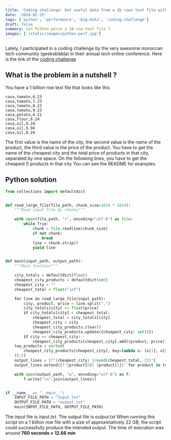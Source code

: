 ```yaml
---
title: 'Coding challenge: Get useful data from a 1b rows text file with Python'
date: '2024-02-25'
tags: ['python', 'performance', 'big-data', 'coding-challenge']
draft: false
summary: Can Python parse a 1B row text file ?
images: ['/static/images/python-perf.jpg']
---
```


Lately, I participated in a coding challenge by the very awesome moroccan tech community (geeksblabla) in their annual tech online conference.
Here is the link of the [coding challenge](https://github.com/geeksblabla/blanat)

## What is the problem in a nutshell ?

You have a 1 billion row text file that looks like this

```text
casa,tomato,6.23
casa,tomato,7.23
casa,tomato,8.23
casa,tomato,9.23
casa,potato,4.21
casa,flour,6.24
casa,oil,9.24
casa,oil,9.94
casa,oil,8.24
```

The first value is the name of the city, the second value is the name of the product, the third value is the price of the product.
You have to get the name of the cheapest city and the total price of products in that city, separated by one space. On the following lines, you have to get the cheapest 5 products in that city
You can see the README for examples.

## Python solution

```python
from collections import defaultdict


def read_large_file(file_path, chunk_size=1024 * 1024):
    """Read input file by chunks"""

    with open(file_path, "r", encoding="utf-8") as file:
        while True:
            chunk = file.readline(chunk_size)
            if not chunk:
                break
            line = chunk.strip()
            yield line


def main(input_path, output_path):
    """Main function"""

    city_totals = defaultdict(float)
    cheapest_city_products = defaultdict(set)
    cheapest_city = ""
    cheapest_total = float("inf")

    for line in read_large_file(input_path):
        city, product, price = line.split(",")
        city_totals[city] += float(price)
        if city_totals[city] < cheapest_total:
            cheapest_total = city_totals[city]
            cheapest_city = city
            cheapest_city_products.clear()
            cheapest_city_products.update({cheapest_city: set()})
        if city == cheapest_city:
            cheapest_city_products[cheapest_city].add((product, price))
    top_products = sorted(
        cheapest_city_products[cheapest_city], key=lambda x: (x[1], x[0])
    )[:5]
    output_lines = [f"{cheapest_city} {round(cheapest_total, 2)}"]
    output_lines.extend([f"{product[0]} {product[1]}" for product in top_products])

    with open(output_path, "w", encoding="utf-8") as f:
        f.write("\n".join(output_lines))


if __name__ == "__main__":
    INPUT_FILE_PATH = "input.txt"
    OUTPUT_FILE_PATH = "output.txt"
    main(INPUT_FILE_PATH, OUTPUT_FILE_PATH)

```

The input file is _input.txt_. The output file is _output.txt_
When running this script on a 1 billion row file with a size of approximatively 22 GB, the script could successfully produce the intended output.
The time of execution was around **760 seconds ≈ 12.66 min**
